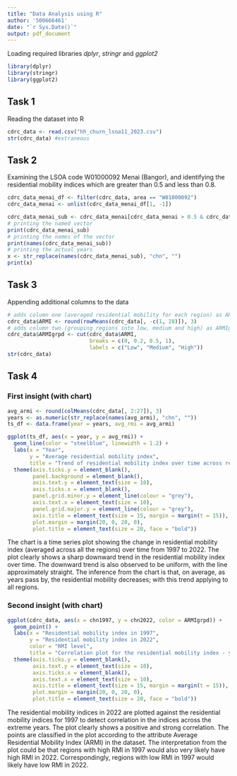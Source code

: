 ```yaml
---
title: "Data Analysis using R"
author: '500666461'
date: "`r Sys.Date()`"
output: pdf_document
---
```


Loading required libraries *dplyr*, *stringr* and *ggplot2*

```r
library(dplyr)
library(stringr)
library(ggplot2)
```

## Task 1

Reading the dataset into R

```r
cdrc_data <- read.csv("hh_churn_lsoa11_2023.csv")
str(cdrc_data) #extraneous
```

## Task 2

Examining the LSOA code W01000092 Menai (Bangor), and identifying the residential mobility indices which are greater than 0.5 and less than 0.8.

```r
cdrc_data_menai_df <- filter(cdrc_data, area == "W01000092")
cdrc_data_menai <- unlist(cdrc_data_menai_df[1, -1])

cdrc_data_menai_sub <- cdrc_data_menai[cdrc_data_menai > 0.5 & cdrc_data_menai < 0.8]
# printing the named vector
print(cdrc_data_menai_sub)
# printing the names of the vector
print(names(cdrc_data_menai_sub))
# printing the actual years
x <- str_replace(names(cdrc_data_menai_sub), "chn", "")
print(x)
```

## Task 3

Appending additional columns to the data

```r
# adds column one (averaged residential mobility for each region) as ARMI
cdrc_data$ARMI <- round(rowMeans(cdrc_data[, -c(1, 28)]), 3)
# adds column two (grouping regions into low, medium and high) as ARMIgrpd
cdrc_data$ARMIgrpd <- cut(cdrc_data$ARMI,
                          breaks = c(0, 0.2, 0.5, 1),
                          labels = c("Low", "Medium", "High"))
str(cdrc_data)
```

## Task 4

### First insight (with chart)

```r
avg_armi <- round(colMeans(cdrc_data[, 2:27]), 3)
years <- as.numeric(str_replace(names(avg_armi), "chn", ""))
ts_df <- data.frame(year = years, avg_rmi = avg_armi)

ggplot(ts_df, aes(x = year, y = avg_rmi)) +
  geom_line(color = "steelblue", linewidth = 1.2) +
  labs(x = "Year",
       y = "Average residential mobility index",
       title = "Trend of residential mobility index over time across regions") +
  theme(axis.ticks.y = element_blank(),
        panel.background = element_blank(),
        axis.text.y = element_text(size = 10),
        axis.ticks.x = element_blank(),
        panel.grid.minor.y = element_line(colour = "grey"),
        axis.text.x = element_text(size = 10),
        panel.grid.major.y = element_line(colour = "grey"),
        axis.title = element_text(size = 15, margin = margin(t = 15)),
        plot.margin = margin(20, 0, 20, 0),
        plot.title = element_text(size = 20, face = "bold"))
```

The chart is a time series plot showing the change in residential mobility index (averaged across all the regions) over time from 1997 to 2022. The plot clearly shows a sharp downward trend in the residential mobility index over time. The downward trend is also observed to be uniform, with the line approximately straight. The inference from the chart is that, on average, as years pass by, the residential mobility decreases; with this trend applying to all regions.

### Second insight (with chart)

```r
ggplot(cdrc_data, aes(x = chn1997, y = chn2022, color = ARMIgrpd)) +
  geom_point() +
  labs(x = "Residential mobility index in 1997",
       y = "Residential mobility index in 2022",
       color = "RMI level",
       title = "Correlation plot for the residential mobility index - year 2022 against 1997") +
  theme(axis.ticks.y = element_blank(),
        axis.text.y = element_text(size = 10),
        axis.ticks.x = element_blank(),
        axis.text.x = element_text(size = 10),
        axis.title = element_text(size = 15, margin = margin(t = 15)),
        plot.margin = margin(20, 0, 20, 0),
        plot.title = element_text(size = 20, face = "bold"))
```

The residential mobility indices in 2022 are plotted against the residential mobility indices for 1997 to detect correlation in the indices across the extreme years. The plot clearly shows a positive and strong correlation. The points are classified in the plot according to the attribute Average Residential Mobility Index (ARMI) in the dataset. The interpretation from the plot could be that regions with high RMI in 1997 would also very likely have high RMI in 2022. Correspondingly, regions with low RMI in 1997 would likely have low RMI in 2022.























